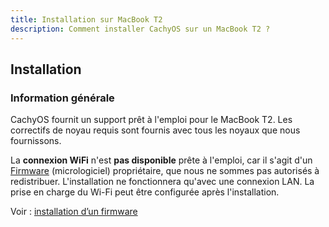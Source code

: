 ```yaml
---
title: Installation sur MacBook T2
description: Comment installer CachyOS sur un MacBook T2 ?
---
```



## Installation

### Information générale

CachyOS fournit un support prêt à l'emploi pour le MacBook T2. Les correctifs de noyau requis sont fournis avec tous les noyaux que nous fournissons.

La **connexion WiFi** n'est **pas disponible** prête à l'emploi, car il s'agit d'un [Firmware](https://fr.wikipedia.org/wiki/Firmware) (micrologiciel) propriétaire, que nous ne sommes pas autorisés à redistribuer.
L'installation ne fonctionnera qu'avec une connexion LAN. La prise en charge du Wi-Fi peut être configurée après l'installation.

Voir :  [installation d’un firmware](#installation-of-the-firmware)
